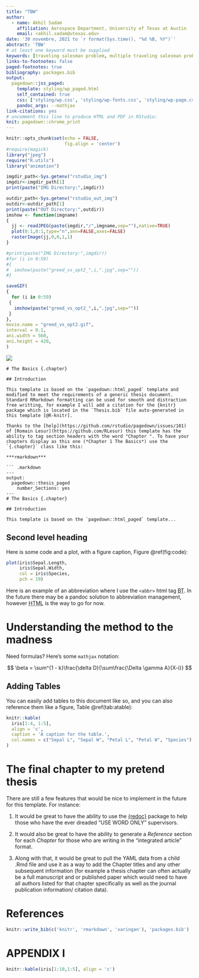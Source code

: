 ---
title: "TBW"
author:
  - name: Akhil Sadam
    affiliation: Aerospace Department, University of Texas at Austin
    email: <akhil.sadam@utexas.edu>
date: '30 novembre, 2021 to `r format(Sys.time(), "%d %B, %Y")`'
abstract: 'TBW'
# at least one keyword must be supplied
keywords: [traveling salesman problem, multiple traveling salesman problem, graph theory, c++, rstudio]
links-to-footnotes: false
paged-footnotes: true
bibliography: packages.bib
output:
  pagedown::jss_paged:
    template: styling/wp_paged.html
    self_contained: true
    css: ['styling/wp.css', 'styling/wp-fonts.css', 'styling/wp-page.css']
    pandoc_args: --mathjax
link-citations: yes
# uncomment this line to produce HTML and PDF in RStudio:
knit: pagedown::chrome_print
---

```{r setup, include=FALSE}
knitr::opts_chunk$set(echo = FALSE,
                      fig.align = 'center')
#require(magick)
library("jpeg")
require("R.utils")
library("animation")
```

```{r variablesetup, include=TRUE, echo=FALSE,results=FALSE}
imgdir_path<-Sys.getenv("rstudio_img")
imgdir<-imgdir_path[1]
print(paste("IMG Directory:",imgdir))

outdir_path<-Sys.getenv("rstudio_out_img")
outdir<-outdir_path[1]
print(paste("OUT Directory:",outdir))
imshow <- function(imgname)
{
  jj <- readJPEG(paste(imgdir,"/",imgname,sep=""),native=TRUE)
  plot(0:1,0:1,type="n",ann=FALSE,axes=FALSE)
  rasterImage(jj,0,0,1,1) 
}
```

```{r tspgif,include=FALSE,fig.show='animate',interval=0.2,fig.width=8,                fig.height=6,fig.aligh='center'}
#print(paste("IMG Directory:",imgdir))
#for (i in 0:59)
#{
#  imshow(paste("greed_vs_opt2_",i,".jpg",sep=""))
#}
```

```{r,echo=FALSE,results='hide'}
saveGIF(
{
  for (i in 0:59)
 {
   imshow(paste("greed_vs_opt2_",i,".jpg",sep=""))
 }
},
movie.name = "greed_vs_opt2.gif", 
interval = 0.1, 
ani.width = 560, 
ani.height = 420,
)
```

![](greed_vs_opt2.gif)

    # The Basics {.chapter}

    ## Introduction

    This template is based on the `pagedown::html_paged` template and modified to meet the requirements of a generic thesis document. Standard RMarkdown formatting can be used for smooth and distraction free writting, for example I will add a citation for the {knitr} package which is located in the `Thesis.bib` file auto-generated in this template [@R-knitr].

    Thanks to the [help](https://github.com/rstudio/pagedown/issues/101) of [Romain Lesur](https://github.com/RLesur) this template has the ability to tag section headers with the word "Chapter ". To have your chapters display as this one (*Chapter 1 The Basics*) use the `{.chapter}` class like this:

    ***rmarkdown***

    ``` {.markdown}
    ---
    output:
      pagedown::thesis_paged
        number_Sections: yes
    ---
    # The Basics {.chapter}

    ## Introduction

    This template is based on the `pagedown::html_paged` template...

## Second level heading

Here is some code and a plot, with a figure caption, Figure \@ref(fig:code):

```{r code, fig.cap='The automatic numbering of this figure will only work if it includes a figure caption, user beware!'}
plot(iris$Sepal.Length,
     iris$Sepal.Width,
     col = iris$Species,
     pch = 19)
```

Here is an example of an abbreviation where I use the `<abbr>` html tag <abbr title="Brent Thorne">BT</abbr>. In the future there may be a pandoc solution to abbreviation management, however <abbr title="Hyper Text Markup Language">HTML</abbr> is the way to go for now.

# Understanding the method to the madness {.chapter}

Need formulas? Here's some `mathjax` notation:

$$
\beta = \sum^{1 - k}\frac{\delta D}{\sum\frac{\Delta \gamma A}{X-i}}
$$

## Adding Tables

You can easily add tables to this document like so, and you can also reference them like a figure, Table \@ref(tab:atable):

```{r atable}
knitr::kable(
  iris[1:4, 1:5],
  align = 'c',
  caption = 'A caption for the table.',
  col.names = c("Sepal L", "Sepal W", "Petal L", "Petal W", "Species")
)
```

# The final chapter to my pretend thesis {.chapter}

There are still a few features that would be nice to implement in the future for this template. For instance:

1.  It would be great to have the ability to use the [{redoc}](https://github.com/noamross/redoc) package to help those who have the ever dreaded "USE WORD ONLY" supervisors.

2.  It would also be great to have the ability to generate a *Reference* section for each *Chapter* for those who are writing in the "integrated article" format.

3.  Along with that, it would be great to pull the YAML data from a child .Rmd file and use it as a way to add the Chapter titles and any other subsequent information (for example a thesis chapter can often actually be a full manuscript and or published paper which would need to have all authors listed for that chapter specifically as well as the journal publication information/ citation data).

# References {.unnumbered}

```{r, include=FALSE}
knitr::write_bib(c('knitr', 'rmarkdown', 'xaringan'), 'packages.bib')
```

```{=html}
<!-- This '<div id="refs"></div>' needs to 
be here if you have appendix pages 
otherwise you can remove it.-->
```
::: {#refs}
:::

# APPENDIX I {.unnumbered}

```{r}
knitr::kable(iris[1:10,1:5], align = 'c')
```
